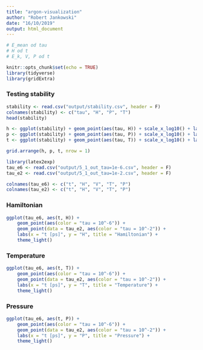 ```yaml
---
title: "argon-visualization"
author: "Robert Jankowski"
date: "16/10/2019"
output: html_document
---
```


```r
# E_mean od tau
# H od t
# E_k, V, P od t

knitr::opts_chunk$set(echo = TRUE)
library(tidyverse)
library(gridExtra)
```

### Testing stability
```r
stability <- read.csv("output/stability.csv", header = F)
colnames(stability) <- c("tau", "H", "P", "T")
head(stability)
```

```r
h <- ggplot(stability) + geom_point(aes(tau, H)) + scale_x_log10() + labs(title = "Hamiltonian") + theme_light()
p <- ggplot(stability) + geom_point(aes(tau, P)) + scale_x_log10() + labs(title = "Pressure") + theme_light()
t <- ggplot(stability) + geom_point(aes(tau, T)) + scale_x_log10() + labs(title = "Temperature") + theme_light()

grid.arrange(h, p, t, nrow = 1)
```



```r
library(latex2exp)
tau_e6 <- read.csv("output/5_1_out_tau=1e-6.csv", header = F)
tau_e2 <- read.csv("output/5_1_out_tau=1e-2.csv", header = F)

colnames(tau_e6) <- c("t", "H", "V", "T", "P")
colnames(tau_e2) <- c("t", "H", "V", "T", "P")
```

### Hamiltonian
```r
ggplot(tau_e6, aes(t, H)) +
    geom_point(aes(color = "tau = 10^-6")) +
    geom_point(data = tau_e2, aes(color = "tau = 10^-2")) +
    labs(x = "t [ps]", y = "H", title = "Hamiltonian") +
    theme_light()
```

### Temperature
```r
ggplot(tau_e6, aes(t, T)) +
    geom_point(aes(color = "tau = 10^-6")) +
    geom_point(data = tau_e2, aes(color = "tau = 10^-2")) +
    labs(x = "t [ps]", y = "T", title = "Temperature") +
    theme_light()
```

### Pressure
```r
ggplot(tau_e6, aes(t, P)) +
    geom_point(aes(color = "tau = 10^-6")) +
    geom_point(data = tau_e2, aes(color = "tau = 10^-2")) +
    labs(x = "t [ps]", y = "P", title = "Pressure") +
    theme_light()
```
